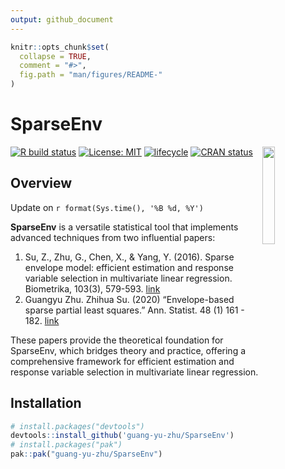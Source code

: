 ```yaml
---
output: github_document
---
```


<!-- README.md is generated from README.Rmd. Please edit that file -->

```r
knitr::opts_chunk$set(
  collapse = TRUE,
  comment = "#>",
  fig.path = "man/figures/README-"
)
```

# SparseEnv 
<a href="https://guang-yu-zhu.github.io/SparseEnv/"><img src="https://raw.githubusercontent.com/guang-yu-zhu/SparseEnv/main/img/icon.png" align="right" width=20%/></a>

  [![R build status](https://github.com/microsoft/wpa/workflows/R-CMD-check/badge.svg)](https://github.com/guang-yu-zhu/SparseEnv)
  [![License: MIT](https://img.shields.io/badge/License-MIT-yellow.svg)](https://opensource.org/licenses/MIT/)
  [![lifecycle](https://img.shields.io/badge/lifecycle-maturing-blue.svg)](https://lifecycle.r-lib.org/articles/stages.html)
  [![CRAN status](https://www.r-pkg.org/badges/version/wpa)](https://CRAN.R-project.org/)
  
## Overview

Update on `r format(Sys.time(), '%B %d, %Y')`

**SparseEnv** is a versatile statistical tool that implements advanced techniques from two influential papers:

1. Su, Z., Zhu, G., Chen, X., & Yang, Y. (2016). Sparse envelope model: efficient estimation and response variable selection in multivariate linear regression. Biometrika, 103(3), 579-593. [link](https://academic.oup.com/biomet/article-abstract/103/3/579/1744502)
2. Guangyu Zhu. Zhihua Su. (2020) "Envelope-based sparse partial least squares." Ann. Statist. 48 (1) 161 - 182. [link](https://projecteuclid.org/journals/annals-of-statistics/volume-48/issue-1/Envelope-based-sparse-partial-least-squares/10.1214/18-AOS1796.full)

These papers provide the theoretical foundation for SparseEnv, which bridges theory and practice, offering a comprehensive framework for efficient estimation and response variable selection in multivariate linear regression.


## Installation
```r
# install.packages("devtools")
devtools::install_github('guang-yu-zhu/SparseEnv')
# install.packages("pak")
pak::pak("guang-yu-zhu/SparseEnv")
```



